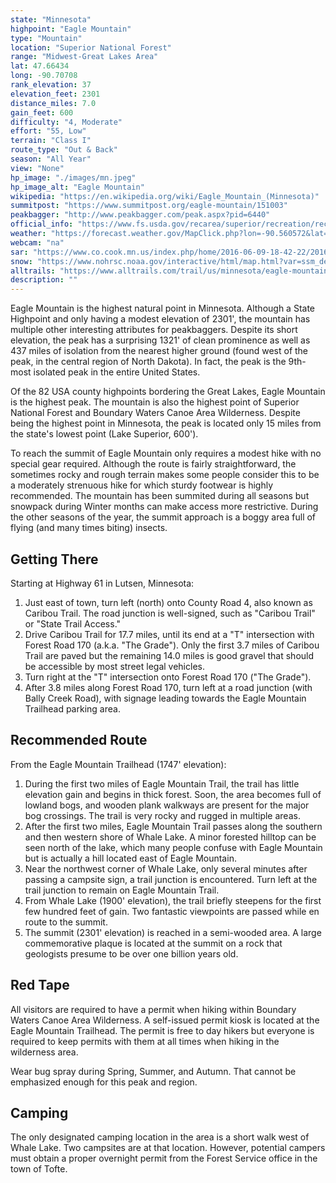 ```yaml
---
state: "Minnesota"
highpoint: "Eagle Mountain"
type: "Mountain"
location: "Superior National Forest"
range: "Midwest-Great Lakes Area"
lat: 47.66434
long: -90.70708
rank_elevation: 37
elevation_feet: 2301
distance_miles: 7.0
gain_feet: 600
difficulty: "4, Moderate"
effort: "55, Low"
terrain: "Class I"
route_type: "Out & Back"
season: "All Year"
view: "None"
hp_image: "./images/mn.jpeg"
hp_image_alt: "Eagle Mountain"
wikipedia: "https://en.wikipedia.org/wiki/Eagle_Mountain_(Minnesota)"
summitpost: "https://www.summitpost.org/eagle-mountain/151003"
peakbagger: "http://www.peakbagger.com/peak.aspx?pid=6440"
official_info: "https://www.fs.usda.gov/recarea/superior/recreation/recarea?recid=41628&actid=50"
weather: "https://forecast.weather.gov/MapClick.php?lon=-90.560572&lat=47.897446"
webcam: "na"
sar: "https://www.co.cook.mn.us/index.php/home/2016-06-09-18-42-22/2016-01-15-01-31-55"
snow: "https://www.nohrsc.noaa.gov/interactive/html/map.html?var=ssm_depth&min_x=-90.6276157328388&min_y=47.7974456787109&max_x=-90.4935237935284&max_y=47.9974456787109&bgvar=dem&shdvar=shading&title=0&width=800&height=450&font=0&lbl=m&palette=0&h_o=0&metric=0&lp=0&no_header=0&snap=1&o7=1&o9=1&o11=1&o13=1"
alltrails: "https://www.alltrails.com/trail/us/minnesota/eagle-mountain-trail"
description: ""
---
```


Eagle Mountain is the highest natural point in Minnesota. Although a State Highpoint and only having a modest elevation of 2301', the mountain has multiple other interesting attributes for peakbaggers. Despite its short elevation, the peak has a surprising 1321' of clean prominence as well as 437 miles of isolation from the nearest higher ground (found west of the peak, in the central region of North Dakota). In fact, the peak is the 9th-most isolated peak in the entire United States.

Of the 82 USA county highpoints bordering the Great Lakes, Eagle Mountain is the highest peak. The mountain is also the highest point of Superior National Forest and Boundary Waters Canoe Area Wilderness. Despite being the highest point in Minnesota, the peak is located only 15 miles from the state's lowest point (Lake Superior, 600').

To reach the summit of Eagle Mountain only requires a modest hike with no special gear required. Although the route is fairly straightforward, the sometimes rocky and rough terrain makes some people consider this to be a moderately strenuous hike for which sturdy footwear is highly recommended. The mountain has been summited during all seasons but snowpack during Winter months can make access more restrictive. During the other seasons of the year, the summit approach is a boggy area full of flying (and many times biting) insects.

## Getting There
Starting at Highway 61 in Lutsen, Minnesota:
1. Just east of town, turn left (north) onto County Road 4, also known as Caribou Trail. The road junction is well-signed, such as "Caribou Trail" or "State Trail Access."
2. Drive Caribou Trail for 17.7 miles, until its end at a "T" intersection with Forest Road 170 (a.k.a. "The Grade"). Only the first 3.7 miles of Caribou Trail are paved but the remaining 14.0 miles is good gravel that should be accessible by most street legal vehicles.
3. Turn right at the "T" intersection onto Forest Road 170 ("The Grade").
4. After 3.8 miles along Forest Road 170, turn left at a road junction (with Bally Creek Road), with signage leading towards the Eagle Mountain Trailhead parking area.

## Recommended Route
From the Eagle Mountain Trailhead (1747' elevation):

1. During the first two miles of Eagle Mountain Trail, the trail has little elevation gain and begins in thick forest. Soon, the area becomes full of lowland bogs, and wooden plank walkways are present for the major bog crossings. The trail is very rocky and rugged in multiple areas.
2. After the first two miles, Eagle Mountain Trail passes along the southern and then western shore of Whale Lake. A minor forested hilltop can be seen north of the lake, which many people confuse with Eagle Mountain but is actually a hill located east of Eagle Mountain.
3. Near the northwest corner of Whale Lake, only several minutes after passing a campsite sign, a trail junction is encountered. Turn left at the trail junction to remain on Eagle Mountain Trail.
4. From Whale Lake (1900' elevation), the trail briefly steepens for the first few hundred feet of gain. Two fantastic viewpoints are passed while en route to the summit.
5. The summit (2301' elevation) is reached in a semi-wooded area. A large commemorative plaque is located at the summit on a rock that geologists presume to be over one billion years old.

## Red Tape
All visitors are required to have a permit when hiking within Boundary Waters Canoe Area Wilderness. A self-issued permit kiosk is located at the Eagle Mountain Trailhead. The permit is free to day hikers but everyone is required to keep permits with them at all times when hiking in the wilderness area.

Wear bug spray during Spring, Summer, and Autumn. That cannot be emphasized enough for this peak and region.

## Camping
The only designated camping location in the area is a short walk west of Whale Lake. Two campsites are at that location. However, potential campers must obtain a proper overnight permit from the Forest Service office in the town of Tofte.
